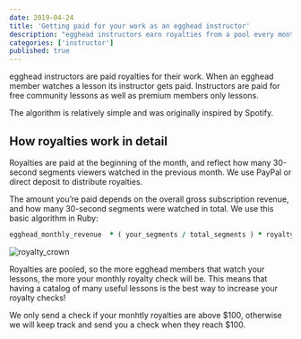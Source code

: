 ```yaml
---
date: 2019-04-24
title: 'Getting paid for your work as an egghead instructor'
description: "egghead instructors earn royalties from a pool every month."
categories: ['instructor']
published: true
---
```


egghead instructors are paid royalties for their work. When an egghead member watches a lesson its instructor gets paid. Instructors are paid for free community lessons as well as premium members only lessons.

The algorithm is relatively simple and was originally inspired by Spotify.

## How royalties work in detail

Royalties are paid at the beginning of the month, and reflect how many 30-second segments viewers watched in the previous month. We use PayPal or direct deposit to distribute royalties.

The amount you’re paid depends on the overall gross subscription revenue, and how many 30-second segments were watched in total. We use this basic algorithm in Ruby:

```ruby
egghead_monthly_revenue  * ( your_segments / total_segments ) * royalty_percent
```

![royalty_crown](./images/ch1_s2_royaltycrown.png)

Royalties are pooled, so the more egghead members that watch your lessons, the more your monthly royalty check will be. This means that having a catalog of many useful lessons is the best way to increase your royalty checks!

We only send a check if your monhtly royalties are above $100, otherwise we will keep track and send you a check when they reach $100.

